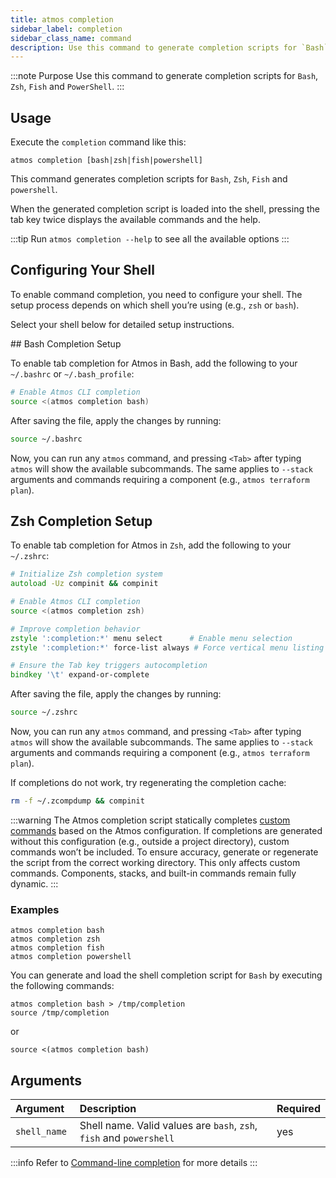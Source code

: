 ```yaml
---
title: atmos completion
sidebar_label: completion
sidebar_class_name: command
description: Use this command to generate completion scripts for `Bash`, `Zsh`, `Fish` and `PowerShell`.
---
```


:::note Purpose
Use this command to generate completion scripts for `Bash`, `Zsh`, `Fish` and `PowerShell`.
:::

<Screengrab title="atmos completion --help" slug="atmos-completion--help" />

## Usage

Execute the `completion` command like this:

```shell
atmos completion [bash|zsh|fish|powershell]
```

This command generates completion scripts for `Bash`, `Zsh`, `Fish` and `powershell`.

When the generated completion script is loaded into the shell, pressing the tab key twice displays the available commands and the help.

:::tip
Run `atmos completion --help` to see all the available options
:::

## Configuring Your Shell

To enable command completion, you need to configure your shell. The setup process depends on which shell you’re using (e.g., `zsh` or `bash`).

Select your shell below for detailed setup instructions.

<Tabs>
  <TabItem value="bash" label="Bash" default>
## Bash Completion Setup

To enable tab completion for Atmos in Bash, add the following to your `~/.bashrc` or `~/.bash_profile`:

```bash
# Enable Atmos CLI completion
source <(atmos completion bash)
```
After saving the file, apply the changes by running:

```zsh
source ~/.bashrc
```

Now, you can run any `atmos` command, and pressing `<Tab>` after typing `atmos` will show the available subcommands. The same applies to `--stack` arguments and commands requiring a component (e.g., `atmos terraform plan`).

</TabItem>
<TabItem value="zsh" name="Zsh">

## Zsh Completion Setup

To enable tab completion for Atmos in `Zsh`, add the following to your `~/.zshrc`:

```zsh
# Initialize Zsh completion system
autoload -Uz compinit && compinit

# Enable Atmos CLI completion
source <(atmos completion zsh)

# Improve completion behavior
zstyle ':completion:*' menu select      # Enable menu selection
zstyle ':completion:*' force-list always # Force vertical menu listing

# Ensure the Tab key triggers autocompletion
bindkey '\t' expand-or-complete
```

After saving the file, apply the changes by running:

```zsh
source ~/.zshrc
```

Now, you can run any `atmos` command, and pressing `<Tab>` after typing `atmos` will show the available subcommands. The same applies to `--stack` arguments and commands requiring a component (e.g., `atmos terraform plan`).

If completions do not work, try regenerating the completion cache:

```zsh
rm -f ~/.zcompdump && compinit
```
</TabItem>
</Tabs>

:::warning
The Atmos completion script statically completes [custom commands](/core-concepts/custom-commands) based on the Atmos configuration. If completions are generated without this configuration (e.g., outside a project directory), custom commands won’t be included. To ensure accuracy, generate or regenerate the script from the correct working directory. This only affects custom commands. Components, stacks, and built-in commands remain fully dynamic.
:::

### Examples

```shell
atmos completion bash
atmos completion zsh
atmos completion fish
atmos completion powershell
```

You can generate and load the shell completion script for `Bash` by executing the following commands:

```shell
atmos completion bash > /tmp/completion
source /tmp/completion
```

or

```shell
source <(atmos completion bash)
```

## Arguments

| Argument      | Description                                                         | Required |
|:--------------|:--------------------------------------------------------------------|:---------|
| `shell_name ` | Shell name. Valid values are `bash`, `zsh`, `fish` and `powershell` | yes      |

:::info
Refer to [Command-line completion](https://en.wikipedia.org/wiki/Command-line_completion) for more details
:::
